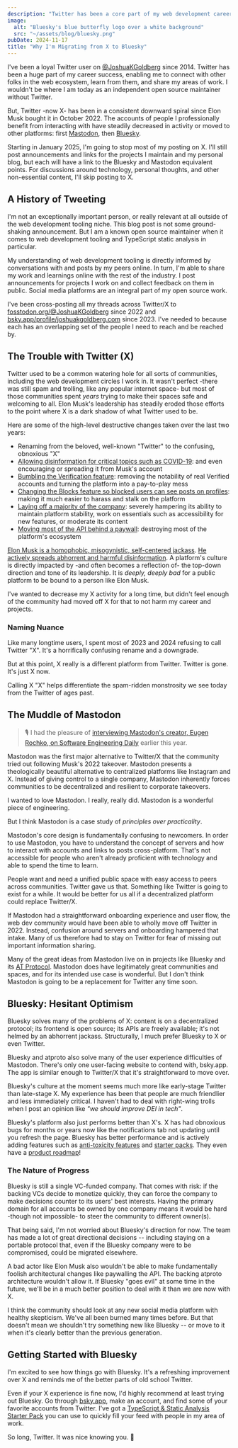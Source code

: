 ```yaml
---
description: "Twitter has been a core part of my web development career for over a decade. But Twitter's been replaced by the vastly inferior X. Here's why I'm finally ready to commit to Bluesky."
image:
  alt: "Bluesky's blue butterfly logo over a white background"
  src: "~/assets/blog/bluesky.png"
pubDate: 2024-11-17
title: "Why I'm Migrating from X to Bluesky"
---
```


I've been a loyal Twitter user on [@JoshuaKGoldberg](https://twitter.com/JoshuaKGoldberg) since 2014.
Twitter has been a huge part of my career success, enabling me to connect with other folks in the web ecosystem, learn from them, and share my areas of work.
I wouldn't be where I am today as an independent open source maintainer without Twitter.

But, Twitter -now X- has been in a consistent downward spiral since Elon Musk bought it in October 2022.
The accounts of people I professionally benefit from interacting with have steadily decreased in activity or moved to other platforms: first [Mastodon](https://mastodon.social), then [Bluesky](https://bsky.app).

Starting in January 2025, I'm going to stop most of my posting on X.
I'll still post announcements and links for the projects I maintain and my personal blog, but each will have a link to the Bluesky and Mastodon equivalent points.
For discussions around technology, personal thoughts, and other non-essential content, I'll skip posting to X.

## A History of Tweeting

I'm not an exceptionally important person, or really relevant at all outside of the web development tooling niche.
This blog post is not some ground-shaking announcement.
But I am a known open source maintainer when it comes to web development tooling and TypeScript static analysis in particular.

My understanding of web development tooling is directly informed by conversations with and posts by my peers online.
In turn, I'm able to share my work and learnings online with the rest of the industry.
I post announcements for projects I work on and collect feedback on them in public.
Social media platforms are an integral part of my open source work.

I've been cross-posting all my threads across Twitter/X to [fosstodon.org/@JoshuaKGoldberg](https://fosstodon.org/@JoshuaKGoldberg) since 2022 and [bsky.app/profile/joshuakgoldberg.com](https://bsky.app/profile/joshuakgoldberg.com) since 2023.
I've needed to because each has an overlapping set of the people I need to reach and be reached by.

## The Trouble with Twitter (X)

Twitter used to be a common watering hole for all sorts of communities, including the web development circles I work in.
It wasn't perfect -there was still spam and trolling, like any popular internet space- but most of those communities spent _years_ trying to make their spaces safe and welcoming to all.
Elon Musk's leadership has steadily eroded those efforts to the point where X is a dark shadow of what Twitter used to be.

Here are some of the high-level destructive changes taken over the last two years:

- Renaming from the beloved, well-known "Twitter" to the confusing, obnoxious "X"
- [Allowing disinformation for critical topics such as COVID-19](https://www.cnn.com/2022/11/29/tech/twitter-covid-misinformation-policy/index.html): and even encouraging or spreading it from Musk's account
- [Bumbling the Verification feature](https://en.wikipedia.org/wiki/Twitter_verification#Since_November_2022): removing the notability of real Verified accounts and turning the platform into a pay-to-play mess
- [Changing the Blocks feature so blocked users can see posts on profiles](https://www.msn.com/en-us/news/technology/x-updates-block-feature-letting-blocked-users-see-your-public-posts/ar-AA1tsoHz): making it much easier to harass and stalk on the platform
- [Laying off a majority of the company](https://apnews.com/article/elon-musk-twitter-inc-business-layoffs-c0334da78b3af9faf2f43cf3f6e52ffa): severely hampering its ability to maintain platform stability, work on essentials such as accessibility for new features, or moderate its content
- [Moving most of the API behind a paywall](https://www.theverge.com/2023/3/30/23662832/twitter-api-tiers-free-bot-novelty-accounts-basic-enterprice-monthly-price): destroying most of the platform's ecosystem

[Elon Musk is a homophobic, misogynistic, self-centered jackass](https://www.vanityfair.com/news/2022/04/elon-musk-twitter-terrible-things-hes-said-and-done).
[He actively spreads abhorrent and harmful disinformation](https://www.reuters.com/world/us/wrong-claims-by-musk-us-election-got-2-billion-views-x-2024-report-says-2024-11-04).
A platform's culture is directly impacted by -and often becomes a reflection of- the top-down direction and tone of its leadership.
It is _deeply, deeply bad_ for a public platform to be bound to a person like Elon Musk.

I've wanted to decrease my X activity for a long time, but didn't feel enough of the community had moved off X for that to not harm my career and projects.

### Naming Nuance

Like many longtime users, I spent most of 2023 and 2024 refusing to call Twitter "X".
It's a horrifically confusing rename and a downgrade.

But at this point, X really is a different platform from Twitter.
Twitter is gone.
It's just X now.

Calling X "X" helps differentiate the spam-ridden monstrosity we see today from the Twitter of ages past.

## The Muddle of Mastodon

> 🎙️ I had the pleasure of [interviewing Mastodon's creator, Eugen Rochko, on Software Engineering Daily](https://softwareengineeringdaily.com/2024/01/31/mastodon-with-eugen-rochko) earlier this year.

Mastodon was the first major alternative to Twitter/X that the community tried out following Musk's 2022 takeover.
Mastodon presents a theologically beautiful alternative to centralized platforms like Instagram and X.
Instead of giving control to a single company, Mastodon inherently forces communities to be decentralized and resilient to corporate takeovers.

I wanted to love Mastodon.
I really, really did.
Mastodon is a wonderful piece of engineering.

But I think Mastodon is a case study of _principles over practicality_.

Mastodon's core design is fundamentally confusing to newcomers.
In order to use Mastodon, you have to understand the concept of servers and how to interact with accounts and links to posts cross-platform.
That's not accessible for people who aren't already proficient with technology and able to spend the time to learn.

People want and need a unified public space with easy access to peers across communities.
Twitter gave us that.
Something like Twitter is going to exist for a while.
It would be better for us all if a decentralized platform could replace Twitter/X.

If Mastodon had a straightforward onboarding experience and user flow, the web dev community would have been able to wholly move off Twitter in 2022.
Instead, confusion around servers and onboarding hampered that intake.
Many of us therefore had to stay on Twitter for fear of missing out important information sharing.

Many of the great ideas from Mastodon live on in projects like Bluesky and its [AT Protocol](https://en.wikipedia.org/wiki/AT_Protocol).
Mastodon does have legitimately great communities and spaces, and for its intended use case is wonderful.
But I don't think Mastodon is going to be a replacement for Twitter any time soon.

## Bluesky: Hesitant Optimism

Bluesky solves many of the problems of X: content is on a decentralized protocol; its frontend is open source; its APIs are freely available; it's not helmed by an abhorrent jackass.
Structurally, I much prefer Bluesky to X or even Twitter.

Bluesky and atproto also solve many of the user experience difficulties of Mastodon.
There's only one user-facing website to contend with, bsky.app.
The app is similar enough to Twitter/X that it's straightforward to move over.

Bluesky's culture at the moment seems much more like early-stage Twitter than late-stage X.
My experience has been that people are much friendlier and less immediately critical.
I haven't had to deal with right-wing trolls when I post an opinion like _"we should improve DEI in tech"_.

Bluesky's platform also just performs better than X's.
X has had obnoxious bugs for months or years now like the notifications tab not updating until you refresh the page.
Bluesky has better performance and is actively adding features such as [anti-toxicity features](https://bsky.social/about/blog/08-28-2024-anti-toxicity-features) and [starter packs](https://bsky.social/about/blog/06-26-2024-starter-packs).
They even have a [product roadmap](https://bsky.social/about/blog/05-07-2024-product-roadmap)!

### The Nature of Progress

Bluesky is still a single VC-funded company.
That comes with risk: if the backing VCs decide to monetize quickly, they can force the company to make decisions counter to its users' best interests.
Having the primary domain for all accounts be owned by one company means it would be hard -though not impossible- to steer the community to different owner(s).

That being said, I'm not worried about Bluesky's direction for now.
The team has made a lot of great directional decisions -- including staying on a portable protocol that, even if the Bluesky company were to be compromised, could be migrated elsewhere.

A bad actor like Elon Musk also wouldn't be able to make fundamentally foolish architectural changes like paywalling the API.
The backing atproto architecture wouldn't allow it.
If Bluesky "goes evil" at some time in the future, we'll be in a much better position to deal with it than we are now with X.

I think the community should look at any new social media platform with healthy skepticism.
We've all been burned many times before.
But that doesn't mean we shouldn't try something new like Bluesky -- or move to it when it's clearly better than the previous generation.

## Getting Started with Bluesky

I'm excited to see how things go with Bluesky.
It's a refreshing improvement over X and reminds me of the better parts of old school Twitter.

Even if your X experience is fine now, I'd highly recommend at least trying out Bluesky.
Go through [bsky.app](https://bsky.app), make an account, and find some of your favorite accounts from Twitter.
I've got a [TypeScript & Static Analysis Starter Pack](https://bsky.app/starter-pack/joshuakgoldberg.com/3la7gv7wa4722) you can use to quickly fill your feed with people in my area of work.

So long, Twitter.
It was nice knowing you. 🦋
